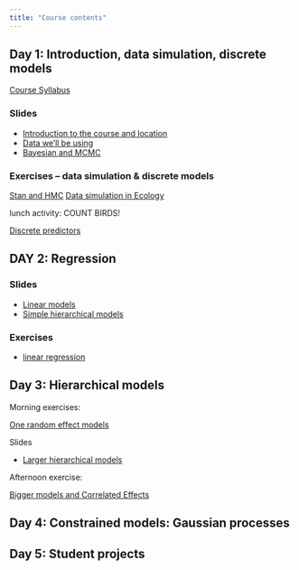 ```yaml
---
title: "Course contents"
---
```


## Day 1: Introduction, data simulation, discrete models

[Course Syllabus](PlanDeCoursBIO709.pdf)

### Slides

* [Introduction to the course and location](slides/00_Introduction)
* [Data we'll be using](slides/01_Data)
* [Bayesian and MCMC](slides/02_Bayesian)

### Exercises -- data simulation & discrete models

[Stan and HMC](slides/03_Stan)
[Data simulation in Ecology](topics/01_simulation)

lunch activity: COUNT BIRDS!

[Discrete predictors](topics/discrete_predictor)

## DAY 2: Regression

### Slides

* [Linear models](slides/04_Linear_model)
* [Simple hierarchical models](slides/06_Simple_hierarchical_model)

### Exercises

* [linear regression](topics/02_regression)

## Day 3: Hierarchical models

Morning exercises:

[One random effect models](topics/03_one_random_effect)

Slides 

* [Larger hierarchical models](slides/08_Complex_hierarchical_model)

Afternoon exercise:

[Bigger models and Correlated Effects](topics/correlated_effects)

## Day 4: Constrained models: Gaussian processes


## Day 5: Student projects 

